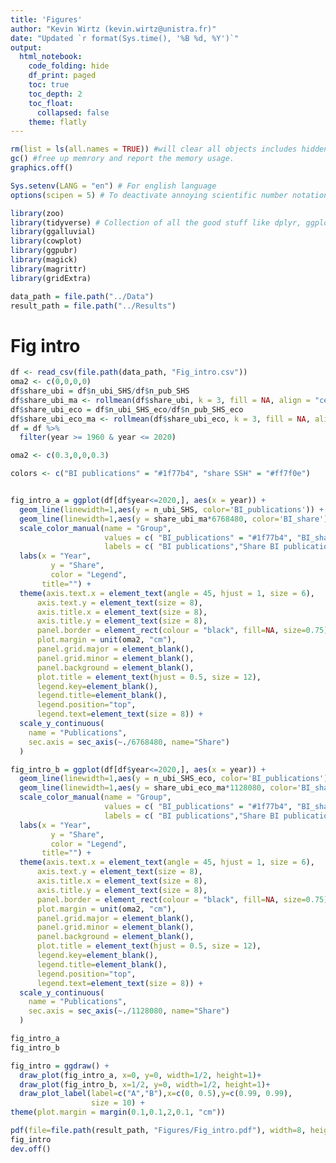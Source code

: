 ```yaml
---
title: 'Figures'
author: "Kevin Wirtz (kevin.wirtz@unistra.fr)"
date: "Updated `r format(Sys.time(), '%B %d, %Y')`"
output:
  html_notebook:
    code_folding: hide
    df_print: paged
    toc: true
    toc_depth: 2
    toc_float:
      collapsed: false
    theme: flatly
---
```


```r

rm(list = ls(all.names = TRUE)) #will clear all objects includes hidden objects.
gc() #free up memrory and report the memory usage.
graphics.off()

Sys.setenv(LANG = "en") # For english language
options(scipen = 5) # To deactivate annoying scientific number notation

library(zoo)
library(tidyverse) # Collection of all the good stuff like dplyr, ggplot2 ect.
library(ggalluvial)
library(cowplot)
library(ggpubr)
library(magick)
library(magrittr)
library(gridExtra)

data_path = file.path("../Data") 
result_path = file.path("../Results") 

```

# Fig intro

```r
df <- read_csv(file.path(data_path, "Fig_intro.csv"))
oma2 <- c(0,0,0,0)
df$share_ubi = df$n_ubi_SHS/df$n_pub_SHS
df$share_ubi_ma <- rollmean(df$share_ubi, k = 3, fill = NA, align = "center")
df$share_ubi_eco = df$n_ubi_SHS_eco/df$n_pub_SHS_eco
df$share_ubi_eco_ma <- rollmean(df$share_ubi_eco, k = 3, fill = NA, align = "center")
df = df %>%
  filter(year >= 1960 & year <= 2020) 

```

```r
oma2 <- c(0.3,0,0,0.3)

colors <- c("BI publications" = "#1f77b4", "share SSH" = "#ff7f0e")


fig_intro_a = ggplot(df[df$year<=2020,], aes(x = year)) + 
  geom_line(linewidth=1,aes(y = n_ubi_SHS, color='BI_publications')) + 
  geom_line(linewidth=1,aes(y = share_ubi_ma*6768480, color='BI_share')) +
  scale_color_manual(name = "Group",
                     values = c( "BI_publications" = "#1f77b4", "BI_share" = "black"),
                     labels = c( "BI publications","Share BI publications in SSH")) +
  labs(x = "Year",
         y = "Share",
         color = "Legend",
       title="") +
  theme(axis.text.x = element_text(angle = 45, hjust = 1, size = 6),
      axis.text.y = element_text(size = 8),
      axis.title.x = element_text(size = 8),
      axis.title.y = element_text(size = 8),
      panel.border = element_rect(colour = "black", fill=NA, size=0.75),
      plot.margin = unit(oma2, "cm"),
      panel.grid.major = element_blank(),
      panel.grid.minor = element_blank(),
      panel.background = element_blank(),
      plot.title = element_text(hjust = 0.5, size = 12),  
      legend.key=element_blank(),
      legend.title=element_blank(),
      legend.position="top",
      legend.text=element_text(size = 8)) +
  scale_y_continuous(
    name = "Publications",
    sec.axis = sec_axis(~./6768480, name="Share")
  )

fig_intro_b = ggplot(df[df$year<=2020,], aes(x = year)) + 
  geom_line(linewidth=1,aes(y = n_ubi_SHS_eco, color='BI_publications')) + 
  geom_line(linewidth=1,aes(y = share_ubi_eco_ma*1128080, color='BI_share')) +
  scale_color_manual(name = "Group",
                     values = c( "BI_publications" = "#1f77b4", "BI_share" = "black"),
                     labels = c( "BI publications","Share BI publications in Economics")) +
  labs(x = "Year",
         y = "Share",
         color = "Legend",
       title="") +
  theme(axis.text.x = element_text(angle = 45, hjust = 1, size = 6),
      axis.text.y = element_text(size = 8),
      axis.title.x = element_text(size = 8),
      axis.title.y = element_text(size = 8),
      panel.border = element_rect(colour = "black", fill=NA, size=0.75),
      plot.margin = unit(oma2, "cm"),
      panel.grid.major = element_blank(),
      panel.grid.minor = element_blank(),
      panel.background = element_blank(),
      plot.title = element_text(hjust = 0.5, size = 12),  
      legend.key=element_blank(),
      legend.title=element_blank(),
      legend.position="top",
      legend.text=element_text(size = 8)) +
  scale_y_continuous(
    name = "Publications",
    sec.axis = sec_axis(~./1128080, name="Share")
  )

fig_intro_a
fig_intro_b

fig_intro = ggdraw() +
  draw_plot(fig_intro_a, x=0, y=0, width=1/2, height=1)+
  draw_plot(fig_intro_b, x=1/2, y=0, width=1/2, height=1)+
  draw_plot_label(label=c("A","B"),x=c(0, 0.5),y=c(0.99, 0.99), 
                  size = 10) +
theme(plot.margin = margin(0.1,0.1,2,0.1, "cm")) 

pdf(file=file.path(result_path, "Figures/Fig_intro.pdf"), width=8, height=5, family="Helvetica", pointsize=10)
fig_intro
dev.off()
```